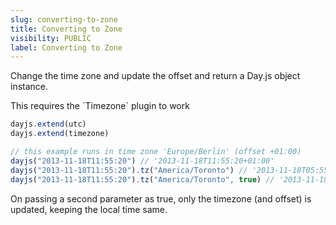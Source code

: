 ```yaml
---
slug: converting-to-zone
title: Converting to Zone
visibility: PUBLIC
label: Converting to Zone
---
```


Change the time zone and update the offset and return a Day.js object instance.

<Callout type="info">
This requires the `Timezone` plugin to work
</Callout>

```javascript
dayjs.extend(utc)
dayjs.extend(timezone)

// this example runs in time zone 'Europe/Berlin' (offset +01:00)
dayjs("2013-11-18T11:55:20") // '2013-11-18T11:55:20+01:00'
dayjs("2013-11-18T11:55:20").tz("America/Toronto") // '2013-11-18T05:55:20-05:00'
dayjs("2013-11-18T11:55:20").tz("America/Toronto", true) // '2013-11-18T11:55:20-05:00'
```

On passing a second parameter as true, only the timezone (and offset) is updated, keeping the local time same. 